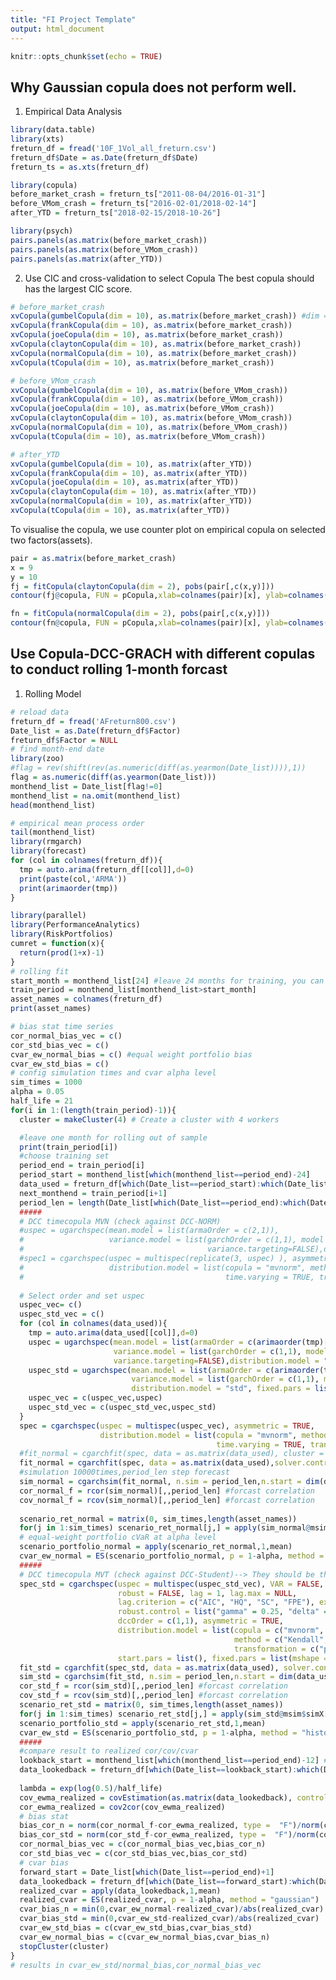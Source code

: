 ---
title: "FI Project Template"
output: html_document
---

```{r setup, include=FALSE}
knitr::opts_chunk$set(echo = TRUE)
```

## Why Gaussian copula does not perform well. 
1. Empirical Data Analysis
```{r}
library(data.table)
library(xts)
freturn_df = fread('10F_1Vol_all_freturn.csv')
freturn_df$Date = as.Date(freturn_df$Date)
freturn_ts = as.xts(freturn_df)

library(copula)
before_market_crash = freturn_ts["2011-08-04/2016-01-31"]
before_VMom_crash = freturn_ts["2016-02-01/2018-02-14"]
after_YTD = freturn_ts["2018-02-15/2018-10-26"]

library(psych)
pairs.panels(as.matrix(before_market_crash))
pairs.panels(as.matrix(before_VMom_crash))
pairs.panels(as.matrix(after_YTD))
```

2. Use CIC and cross-validation to select Copula
The best copula should has the largest CIC score.
```{r message=FALSE, warning=FALSE}
# before_market_crash
xvCopula(gumbelCopula(dim = 10), as.matrix(before_market_crash)) #dim = num of assets
xvCopula(frankCopula(dim = 10), as.matrix(before_market_crash))
xvCopula(joeCopula(dim = 10), as.matrix(before_market_crash))
xvCopula(claytonCopula(dim = 10), as.matrix(before_market_crash))
xvCopula(normalCopula(dim = 10), as.matrix(before_market_crash))
xvCopula(tCopula(dim = 10), as.matrix(before_market_crash))

# before_VMom_crash
xvCopula(gumbelCopula(dim = 10), as.matrix(before_VMom_crash))
xvCopula(frankCopula(dim = 10), as.matrix(before_VMom_crash))
xvCopula(joeCopula(dim = 10), as.matrix(before_VMom_crash))
xvCopula(claytonCopula(dim = 10), as.matrix(before_VMom_crash))
xvCopula(normalCopula(dim = 10), as.matrix(before_VMom_crash))
xvCopula(tCopula(dim = 10), as.matrix(before_VMom_crash))

# after_YTD
xvCopula(gumbelCopula(dim = 10), as.matrix(after_YTD))
xvCopula(frankCopula(dim = 10), as.matrix(after_YTD))
xvCopula(joeCopula(dim = 10), as.matrix(after_YTD))
xvCopula(claytonCopula(dim = 10), as.matrix(after_YTD))
xvCopula(normalCopula(dim = 10), as.matrix(after_YTD))
xvCopula(tCopula(dim = 10), as.matrix(after_YTD))
```

To visualise the copula, we use counter plot on empirical copula on selected two factors(assets).
```{r message=FALSE, warning=FALSE}
pair = as.matrix(before_market_crash)
x = 9
y = 10
fj = fitCopula(claytonCopula(dim = 2), pobs(pair[,c(x,y)]))
contour(fj@copula, FUN = pCopula,xlab=colnames(pair)[x], ylab=colnames(pair)[y],main = 'clayton')
```

```{r message=FALSE, warning=FALSE}
fn = fitCopula(normalCopula(dim = 2), pobs(pair[,c(x,y)]))
contour(fn@copula, FUN = pCopula,xlab=colnames(pair)[x], ylab=colnames(pair)[y],main = 'normal')
```

## Use Copula-DCC-GRACH with different copulas to conduct rolling 1-month forcast
1. Rolling Model
```{r message=FALSE, warning=FALSE}
# reload data
freturn_df = fread('AFreturn800.csv')
Date_list = as.Date(freturn_df$Factor)
freturn_df$Factor = NULL
# find month-end date
library(zoo)
#flag = rev(shift(rev(as.numeric(diff(as.yearmon(Date_list)))),1))
flag = as.numeric(diff(as.yearmon(Date_list)))
monthend_list = Date_list[flag!=0]
monthend_list = na.omit(monthend_list)
head(monthend_list)
```
```{r message=FALSE, warning=FALSE}
# empirical mean process order
tail(monthend_list)
library(rmgarch)
library(forecast)
for (col in colnames(freturn_df)){
  tmp = auto.arima(freturn_df[[col]],d=0)
  print(paste(col,'ARMA'))
  print(arimaorder(tmp))
}
```

```{r message=FALSE, warning=FALSE}
library(parallel)
library(PerformanceAnalytics)
library(RiskPortfolios)
cumret = function(x){
  return(prod(1+x)-1)
}
# rolling fit
start_month = monthend_list[24] #leave 24 months for training, you can choose other lookback horizon.
train_period = monthend_list[monthend_list>start_month]
asset_names = colnames(freturn_df)
print(asset_names)

# bias stat time series
cor_normal_bias_vec = c()
cor_std_bias_vec = c()
cvar_ew_normal_bias = c() #equal weight portfolio bias
cvar_ew_std_bias = c()
# config simulation times and cvar alpha level
sim_times = 1000
alpha = 0.05
half_life = 21
for(i in 1:(length(train_period)-1)){
  cluster = makeCluster(4) # Create a cluster with 4 workers

  #leave one month for rolling out of sample
  print(train_period[i])
  #choose training set
  period_end = train_period[i]
  period_start = monthend_list[which(monthend_list==period_end)-24]
  data_used = freturn_df[which(Date_list==period_start):which(Date_list==period_end),]
  next_monthend = train_period[i+1]
  period_len = length(Date_list[which(Date_list==period_end):which(Date_list==next_monthend)])-1
  #####
  # DCC timecopula MVN (check against DCC-NORM)
  #uspec = ugarchspec(mean.model = list(armaOrder = c(2,1)),
  #                   variance.model = list(garchOrder = c(1,1), model = "sGARCH",
  #                                         variance.targeting=FALSE),distribution.model = "norm")
  #spec1 = cgarchspec(uspec = multispec(replicate(3, uspec) ), asymmetric = TRUE,
  #                   distribution.model = list(copula = "mvnorm", method = "Kendall",
  #                                             time.varying = TRUE, transformation = "parametric"))
  
  # Select order and set uspec
  uspec_vec= c()
  uspec_std_vec = c()
  for (col in colnames(data_used)){
    tmp = auto.arima(data_used[[col]],d=0)
    uspec = ugarchspec(mean.model = list(armaOrder = c(arimaorder(tmp)[1],arimaorder(tmp)[3])),
                       variance.model = list(garchOrder = c(1,1), model = "sGARCH",
                       variance.targeting=FALSE),distribution.model = "norm")
    uspec_std = ugarchspec(mean.model = list(armaOrder = c(arimaorder(tmp)[1],arimaorder(tmp)[3])),
                           variance.model = list(garchOrder = c(1,1), model = "sGARCH"),
                           distribution.model = "std", fixed.pars = list(shape = 6))
    uspec_vec = c(uspec_vec,uspec)
    uspec_std_vec = c(uspec_std_vec,uspec_std)
  }
  spec = cgarchspec(uspec = multispec(uspec_vec), asymmetric = TRUE,
                    distribution.model = list(copula = "mvnorm", method = "Kendall",
                                              time.varying = TRUE, transformation = "parametric"))
  #fit_normal = cgarchfit(spec, data = as.matrix(data_used), cluster = cluster,solver.control=list(trace=0))#trace = 1 show optimization process,multiprocessing
  fit_normal = cgarchfit(spec, data = as.matrix(data_used),solver.control=list(trace=0))
  #simulation 10000times,period_len step forecast
  sim_normal = cgarchsim(fit_normal, n.sim = period_len,n.start = dim(data_used)[1],m.sim = sim_times, cluster = cluster,startMethod = "sample") 
  cor_normal_f = rcor(sim_normal)[,,period_len] #forcast correlation
  cov_normal_f = rcov(sim_normal)[,,period_len] #forcast correlation
  
  scenario_ret_normal = matrix(0, sim_times,length(asset_names))
  for(j in 1:sim_times) scenario_ret_normal[j,] = apply(sim_normal@msim$simX[[j]]+1,2,prod)-1 #simX is simulation return series
  # equal-weight portfolio cVaR at alpha level
  scenario_portfolio_normal = apply(scenario_ret_normal,1,mean)
  cvar_ew_normal = ES(scenario_portfolio_normal, p = 1-alpha, method = "historical") 
  #####
  # DCC timecopula MVT (check against DCC-Student)--> They should be the same
  spec_std = cgarchspec(uspec = multispec(uspec_std_vec), VAR = FALSE,
                        robust = FALSE, lag = 1, lag.max = NULL,
                        lag.criterion = c("AIC", "HQ", "SC", "FPE"), external.regressors = NULL,
                        robust.control = list("gamma" = 0.25, "delta" = 0.01, "nc" = 10, "ns" = 500),
                        dccOrder = c(1,1), asymmetric = TRUE,
                        distribution.model = list(copula = c("mvnorm", "mvt")[2],
                                                  method = c("Kendall", "ML")[1], time.varying = TRUE,
                                                  transformation = c("parametric", "empirical", "spd")[1]),
                        start.pars = list(), fixed.pars = list(mshape = 6))
  fit_std = cgarchfit(spec_std, data = as.matrix(data_used), solver.control=list(trace=0))
  sim_std = cgarchsim(fit_std, n.sim = period_len,n.start = dim(data_used)[1],m.sim = sim_times, cluster = cluster,startMethod = "sample") 
  cor_std_f = rcor(sim_std)[,,period_len] #forcast correlation
  cov_std_f = rcov(sim_std)[,,period_len] #forcast correlation
  scenario_ret_std = matrix(0, sim_times,length(asset_names))
  for(j in 1:sim_times) scenario_ret_std[j,] = apply(sim_std@msim$simX[[j]]+1,2,prod)-1 #simX is simulation return series
  scenario_portfolio_std = apply(scenario_ret_std,1,mean)
  cvar_ew_std = ES(scenario_portfolio_std, p = 1-alpha, method = "historical") 
  #####
  #compare result to realized cor/cov/cvar
  lookback_start = monthend_list[which(monthend_list==period_end)-12] #lookback 12 month for realized stat
  data_lookedback = freturn_df[which(Date_list==lookback_start):which(Date_list==next_monthend),]
  
  lambda = exp(log(0.5)/half_life)
  cov_ewma_realized = covEstimation(as.matrix(data_lookedback), control = list(type ='ewma', lambda =lambda))
  cor_ewma_realized = cov2cor(cov_ewma_realized)
  # bias stat
  bias_cor_n = norm(cor_normal_f-cor_ewma_realized, type =  "F")/norm(cor_ewma_realized, type =  "F")
  bias_cor_std = norm(cor_std_f-cor_ewma_realized, type =  "F")/norm(cor_ewma_realized, type =  "F")
  cor_normal_bias_vec = c(cor_normal_bias_vec,bias_cor_n)
  cor_std_bias_vec = c(cor_std_bias_vec,bias_cor_std)
  # cvar bias
  forward_start = Date_list[which(Date_list==period_end)+1]
  data_lookedback = freturn_df[which(Date_list==forward_start):which(Date_list==next_monthend),]
  realized_cvar = apply(data_lookedback,1,mean)
  realized_cvar = ES(realized_cvar, p = 1-alpha, method = "gaussian") 
  cvar_bias_n = min(0,cvar_ew_normal-realized_cvar)/abs(realized_cvar)
  cvar_bias_std = min(0,cvar_ew_std-realized_cvar)/abs(realized_cvar)
  cvar_ew_std_bias = c(cvar_ew_std_bias,cvar_bias_std)
  cvar_ew_normal_bias = c(cvar_ew_normal_bias,cvar_bias_n)
  stopCluster(cluster)
}
# results in cvar_ew_std/normal_bias,cor_normal_bias_vec
```
